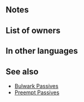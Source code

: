 {{Weapon Infobox
|tagid=SID_白銀の剣
|intID=3597
|image=wep_sw153
|exclusive=1
|weaponType=Sword
|cost=400
|might=16
|range=1
|cooldown=-1
|effect=Accelerates Special trigger (cooldown count-1). Foes with Range = 1 cannot move through spaces adjacent to unit, and foes with Range = 2 cannot move through spaces within 2 spaces of unit (does not affect foes with Pass skills). At start of combat, if unit's HP ≥ 25%, grants Atk/Spd/Def/Res+5 to unit and neutralizes foe's bonuses (from skills like Fortify, Rally, etc.) during combat, restores 7 HP to unit after combat, and also, if foe initiates combat and unit's Spd > foe's Spd, unit can counterattack before foe's first attack.
|required=Silver Sword
|properties=random_owner
}}
==Notes==
{{Obstruct notes}}
{{Temporary buffs}}
{{Bonus neutralization}}
{{After combat healing}}
{{Preempt}}
==List of owners==
{{Skill Hero List}}
==In other languages==
{{OtherLanguages
|japanese=白銀の剣
|german=Kommand.-Klinge
|spanishEU=Espada insignia
|spanishLA=Espada insignia
|french=Épée capitaine
|italian=Spada condott.
|chineseTW=白銀之劍
|portuguese=Espada capitã
}}
==See also==
{{See also skills|cond=(Description LIKE '%unit_s%>%foe_s%unit can counterattack before foe_s first attack%' OR Description LIKE '%cannot move through spaces adjacent to unit%' OR Description LIKE '%grants Atk/Spd/Def/Res+%neutralizes foe_s bonuses (%') AND Exclusive='1'}}
* [[Skill families/B Passives#Bulwark|Bulwark Passives]]
* [[Skill families/B Passives#Preempt|Preempt Passives]]
{{Weapons Navbox}}